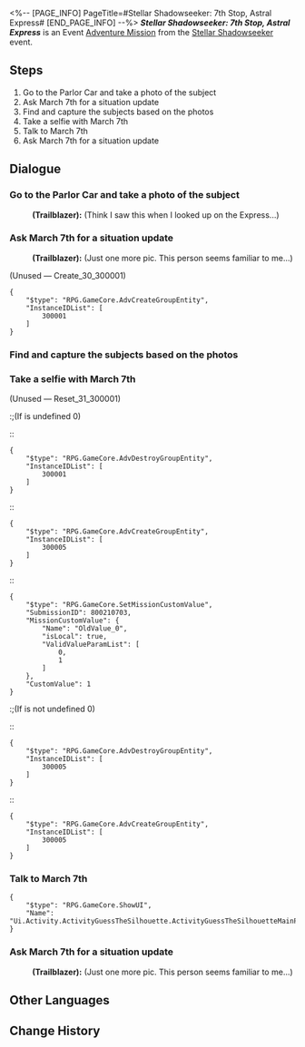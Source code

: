 <%-- [PAGE_INFO]
PageTitle=#Stellar Shadowseeker: 7th Stop, Astral Express#
[END_PAGE_INFO] --%>
{{Stub|Dialogue.}}
{{Mission Infobox
|id            = 8002107
|title         = 
|image         = <!--Mission Stellar Shadowseeker 7th Stop, Astral Express.png-->
|type          = Adventure
|event_name    = Stellar Shadowseeker
|chapter       = 
|requirements  = 
* Reach [[Trailblaze Level]] 21
* [[Adventure Mission]] ''[[Stellar Shadowseeker: 6th Stop, Rivet Town]]'' completed
|summary       = <!--official mission summary from Fate's Atlas-->
|characters    = March 7th; Trailblazer
|startLocation = [[Astral Express]] - [[Parlor Car]]
|world         = Astral Express
|area          = Parlor Car
|prev          = Stellar Shadowseeker: 6th Stop, Rivet Town
|next          = 
|rewards       = Tracks of Destiny*1; Stellar Jade*80; Obsidian of Desolation*3; Credit*40,000
}}
'''''Stellar Shadowseeker: 7th Stop, Astral Express''''' is an Event [[Adventure Mission]] from the [[Stellar Shadowseeker]] event.

==Steps==
# Go to the Parlor Car and take a photo of the subject
# Ask March 7th for a situation update
# Find and capture the subjects based on the photos
# Take a selfie with March 7th
# Talk to March 7th
# Ask March 7th for a situation update

<!--
==Gameplay Notes==

--><!--
==Trial Character==

-->
==Dialogue==
{{Stub Dialogue}}

===Go to the Parlor Car and take a photo of the subject{{subst:void|<!--800210701-->}}===
{{Mission Description|type=adventure|location=Parlor Car|The shadowy object in the photo looks somewhat familiar. It must be something aboard the Express...}}
{{Dialogue Start}}
:<!--3-second delay-->
:'''(Trailblazer):''' (Think I saw this when I looked up on the Express...)
{{Dialogue End}}

===Ask March 7th for a situation update{{subst:void|<!--800210705-->}}===
{{Dialogue Start}}
:<!--1-second delay-->
:'''(Trailblazer):''' (Just one more pic. This person seems familiar to me...)

;(Unused &mdash; Create_30_300001)
<pre>{
	"$type": "RPG.GameCore.AdvCreateGroupEntity",
	"InstanceIDList": [
		300001
	]
}</pre>
{{Dialogue End}}

===Find and capture the subjects based on the photos{{subst:void|<!--800210702-->}}===
{{Dialogue Start}}

{{Dialogue End}}

===Take a selfie with March 7th{{subst:void|<!--800210703-->}}===
{{Dialogue Start}}


;(Unused &mdash; Reset_31_300001)
:;(If {{F|MissionCV-8002107-undefined}} is undefined 0)
::<pre>{
	"$type": "RPG.GameCore.AdvDestroyGroupEntity",
	"InstanceIDList": [
		300001
	]
}</pre>
::<pre>{
	"$type": "RPG.GameCore.AdvCreateGroupEntity",
	"InstanceIDList": [
		300005
	]
}</pre>
::<pre>{
	"$type": "RPG.GameCore.SetMissionCustomValue",
	"SubmissionID": 800210703,
	"MissionCustomValue": {
		"Name": "OldValue_0",
		"isLocal": true,
		"ValidValueParamList": [
			0,
			1
		]
	},
	"CustomValue": 1
}</pre>
:;(If {{F|MissionCV-8002107-undefined}} is not undefined 0)
::<pre>{
	"$type": "RPG.GameCore.AdvDestroyGroupEntity",
	"InstanceIDList": [
		300005
	]
}</pre>
::<pre>{
	"$type": "RPG.GameCore.AdvCreateGroupEntity",
	"InstanceIDList": [
		300005
	]
}</pre>
{{Dialogue End}}

===Talk to March 7th{{subst:void|<!--800210704-->}}===
{{Dialogue Start}}
:<!--2.5-second delay-->
<pre>{
	"$type": "RPG.GameCore.ShowUI",
	"Name": "Ui.Activity.ActivityGuessTheSilhouette.ActivityGuessTheSilhouetteMainPage"
}</pre>
{{Dialogue End}}

===Ask March 7th for a situation update{{subst:void|<!--800210706-->}}===
{{Dialogue Start}}
:<!--1-second delay-->
:'''(Trailblazer):''' (Just one more pic. This person seems familiar to me...)
{{Dialogue End}}

==Other Languages==
{{Other Languages
|en   = Stellar Shadowseeker: 7th Stop, Astral Express
|zhs  = 星旅寻影•第七站•星穹列车
|zht  = 星旅尋影•第七站•星穹列車
|ja   = 星々の影を探して・7駅目・星穹列車
|ko   = 그림자를 찾는 별의 여정•일곱 번째 역•은하열차
|es   = Fotografías estelares, 7.ª parada: Expreso Astral
|fr   = Sur la piste des ombres des étoiles&nbsp;: 7e arrêt, Astral Express
|ru   = Искатели теней: Седьмая остановка - Звёздный экспресс
|th   = ท่องดาราเฟ้นเงา: สถานีที่ 7 - Astral Express
|vi   = Tìm Ảnh Hành Trình Sao: Trạm Thứ 7, Đội Tàu Astral
|de   = Stellarer Schattensucher: Siebter Halt – Astralexpress
|id   = Penjelajah Bayangan Bintang: Perhentian 7 - Astral Express
|pt   = Sombrio Estelar: 7ª Parada, Expresso Astral
}}

==Change History==
{{Change History|1.5}}
